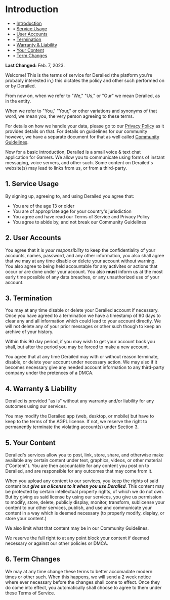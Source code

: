 # Introduction


- • [Introduction](#introduction)
- • [Service Usage](#service-usage)
- • [User Accounts](#user-accounts)
- • [Termination](#termination)
- • [Warranty & Liability](#warranty-&-liability)
- • [Your Content](#your-content)
- • [Term Changes](#term-changes)


**Last Changed:** Feb. 7, 2023.

Welcome! This is the terms of service for Derailed (the platform you're probably interested in,)
this dictates the policy and other such performed on or by Derailed.

From now on, when we refer to "We," "Us," or "Our" we mean Derailed, as in the entity.

When we refer to "You," "Your," or other variations and synonyms of that word, we mean you, 
the very person agreeing to these terms.

For details on how we handle your data, please go to our [Privacy Policy](./privacy) as 
it provides details on that.
For details on guidelines for our community however, we have a separate document for that
as well called [Community Guidelines](./community-guidelines).

Now for a basic introduction, Derailed is a small voice & text chat application for Gamers.
We allow you to communicate using forms of instant messaging, voice servers, and other such.
Some content on Derailed's website(s) may lead to links from us, or from a third-party.

## 1. Service Usage

By signing up, agreeing to, and using Derailed you agree that:

- You are of the age 13 or older
- You are of appropriate age for your country's jurisdiction
- You agree and have read our Terms of Service and Privacy Policy
- You agree to abide by, and not break our Community Guidelines

## 2. User Accounts

You agree that it is *your responsibility* to keep the confidentiality of your accounts, 
names, password, and any other information, you also shall agree that we may at any time disable 
or delete your account without warning.
You also agree to being held accountable for any activites or actions that occur or are 
done under your account.
You also **must** inform us at the most early time possible of any data breaches, 
or any unauthorized use of your account.

## 3. Termination

You may at any time disable or delete your Derailed account if necessary.
Once you have agreed to a termination we have a timestamp of 90 days to clear 
any and all information which could lead to your account directly.
We will not delete any of your prior messages or other such though to keep an archive of your history.

Within this 90 day period, if you may wish to get your account back you shall,
but after the period you may be forced to make a new account.

You agree that at any time Derailed may with or without reason terminate, disable, 
or delete your account under necessary action.
We may also if it becomes necessary give any needed account information to any third-party company under 
the pretences of a DMCA.

## 4. Warranty & Liability

Derailed is provided "as is" without any warranty and/or liability for any outcomes using our services.

You may modify the Derailed app (web, desktop, or mobile) but have to keep to the terms of the AGPL license.
If not, we reserve the right to permanently terminate the violating account(s) under Section 3.

## 5. **Your** Content

Derailed's services allow you to post, link, store, share, and otherwise make available any certain content
under text, graphics, videos, or other material ("Content"). You are then accountable for any content you post
on to Derailed, and are responsible for any outcomes that may come from it.

When you upload any content to our services, you keep the rights of said content but **_give us a license to it when you use Derailed_**.
This content may be protected by certain intellectual property rights, of which we do not own. But by giving us said license by using our services,
you give us permission to modify, store, delete, publicly display, monitor, transform, sublicense your content to our other services, publish, and
use and communicate your content in a way which is deemed necessary (to properly modify, display, or store your content.)

We also limit what that content may be in our Community Guidelines.

We reserve the full right to at any point block your content if deemed necessary or against our other policies or DMCA.

## 6. Term Changes

We may at any time change these terms to better accomadate modern times or other such.
When this happens, we will send a 2 week notice where ever necessary before the changes shall come to effect.
Once they do come into effect, you automatically shall choose to agree to them under these Terms of Service.
